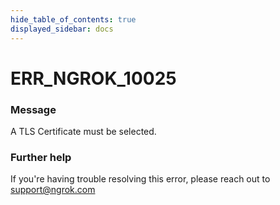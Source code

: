 ```yaml
---
hide_table_of_contents: true
displayed_sidebar: docs
---
```



# ERR_NGROK_10025

### Message
A TLS Certificate must be selected.

<ErrorDetails error='err_ngrok_10025' />


### Further help
If you're having trouble resolving this error, please reach out to [support@ngrok.com](mailto:support@ngrok.com?subject=Help%20with%20ERR_NGROK_10025)

